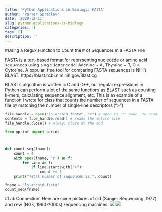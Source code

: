 ```yaml
---
title: 'Python Applications in Biology: FASTA'
author: 'Parker Spradley'
date: '2020-12-11'
slug: python-applications-in-biology
categories: []
tags: []
description: ''
---
```

#Using a RegEx Function to Count the # of Sequences in a FASTA File

FASTA is a text-based format for representing nucleotide or amino acid sequences using single-letter code: Adenine = A, Thymine = T, C = Cytosine. A popular, free tool for comparing FASTA sequences is NIH's BLAST: https://blast.ncbi.nlm.nih.gov/Blast.cgi

BLAST's algorithm is written in C and C++, but regular expressions in Python can perform a lot of the same functions as BLAST such as counting k-mers, calculating sequence alignment, etc. This is an example of a function I wrote for class that counts the number of sequences in a FASTA file by matching the number of single-line descriptors (">"):

```python
file_handle = open("ls_orchid.fasta", "r") # open in 'r' mode  to read the file
contents = file_handle.read() # reads the entire file 
file_handle.close() # always close at the end

from pprint import pprint



def count_seq(fname):
    count = 0
    with open(fname, 'r') as f:
        for line in f:
            if line.startswith(">"):
                count += 1
    print("Total number of sequences is:", count)

fname = "ls_orchid.fasta"
count_seq(fname)
```

#Lab Connection!
Here are some pictures of old (Sanger Sequencing, 1977) and new (NGS, 1990-2000s) sequencing machines: 
![](/post/2020-12-11-python-applications-in-biology_files/sanger.jpg)
![](/post/2020-12-11-python-applications-in-biology_files/ngs.jpg)

